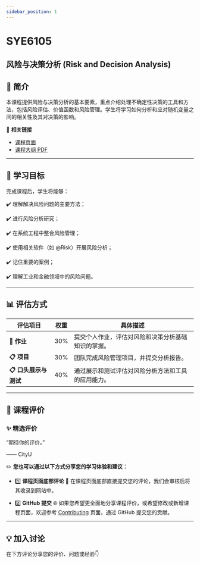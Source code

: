 ```yaml
---
sidebar_position: 1
---
```


# SYE6105
## 风险与决策分析 (Risk and Decision Analysis)

## **📘 简介**
本课程提供风险与决策分析的基本要素，重点介绍处理不确定性决策的工具和方法，包括风险评估、价值函数和风险管理。学生将学习如何分析和应对随机变量之间的相关性及其对决策的影响。

🔗 **相关链接**
- [课程页面](https://www.cityu.edu.hk/catalogue/pg/202425/course/SYE6105.htm)
- [课程大纲 PDF](https://www.cityu.edu.hk/catalogue/pg/202425/course/SYE6105.pdf)

---

## **🎯 学习目标**

完成课程后，学生将能够：

✔️ 理解解决风险问题的主要方法；

✔️ 进行风险分析研究；

✔️ 在系统工程中整合风险管理；

✔️ 使用相关软件（如 @Risk）开展风险分析；

✔️ 记住重要的案例；

✔️ 理解工业和金融领域中的风险问题。

---

## **📊 评估方式**

| **评估项目**                | **权重** | **具体描述**                                                                                       |
|----------------------------|---------|---------------------------------------------------------------------------------------------------|
| **📂 作业**                 | 30%      | 提交个人作业，评估对风险和决策分析基础知识的掌握。                                                      |
| **📋 项目**                 | 30%      | 团队完成风险管理项目，并提交分析报告。                                                               |
| **📋 口头展示与测试**         | 40%      | 通过展示和测试评估对风险分析方法和工具的应用能力。                                                       |

---

## **💬 课程评价**

### ✨ **精选评价**
<div className={commentStyles.commentBox}>
    <p className={commentStyles.commentText}>
        “期待你的评价。”
    </p>
    <p className={commentStyles.commentAuthor}>—— CityU</p>
</div>

✏️ **您也可以通过以下方式分享您的学习体验和建议：**

- 1️⃣ **课程页面底部评论**
💬 在课程页面底部直接提交您的评论，我们会审核后将其收录到网站中。

- 2️⃣ **GitHub 提交**
🌐 如果您希望更全面地分享课程评价，或希望修改或新增课程页面，欢迎参考 [Contributing](https://penjc.github.io/cityU-navigator/contributing) 页面，通过 GitHub 提交您的贡献。

---

## **💡 加入讨论**

在下方评论分享您的评价、问题或经验👇
<Utterances />